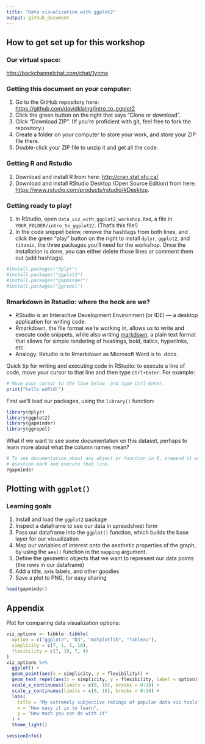 ```yaml
---
title: "Data visualization with ggplot2"
output: github_document
---
```


## How to get set up for this workshop

### Our virtual space:

[http://backchannelchat.com/chat/1ynme](http://backchannelchat.com/chat/1ynme)

### Getting this document on your computer:

1. Go to the GitHub repository here: [https://github.com/davidklaing/intro_to_ggplot2](https://github.com/davidklaing/intro_to_ggplot2)
2. Click the green button on the right that says "Clone or download".
3. Click "Download ZIP". (If you're proficient with git, feel free to fork the repository.)
4. Create a folder on your computer to store your work, and store your ZIP file there.
5. Double-click your ZIP file to unzip it and get all the code.

### Getting R and Rstudio

1. Download and install R from here: [http://cran.stat.sfu.ca/](http://cran.stat.sfu.ca/).
2. Download and install RStudio Desktop (Open Source Edition) from here: [https://www.rstudio.com/products/rstudio/#Desktop](https://www.rstudio.com/products/rstudio/#Desktop).

### Getting ready to play!

1. In RStudio, open `data_viz_with_ggplot2_workshop.Rmd`, a file in `YOUR_FOLDER/intro_to_ggplot2/`. (That's this file!)
2. In the code snippet below, remove the hashtags from both lines, and click the green "play" button on the right to install `dplyr`, `ggplot2`, and `titanic`, the three packages you'll need for the workshop. Once the installation is done, you can either delete those lines or comment them out (add hashtags).

```r
#install.packages("dplyr")
#install.packages("ggplot2")
#install.packages("gapminder")
#install.packages("ggrepel")
```

### Rmarkdown in Rstudio: where the heck are we?

* RStudio is an Interactive Development Environment (or IDE) — a desktop application for writing code.
* Rmarkdown, the file format we're working in, allows us to write and execute code snippets, while also writing [markdown](https://github.com/adam-p/markdown-here/wiki/Markdown-Cheatsheet), a plain text format that allows for simple rendering of headings, bold, italics, hyperlinks, etc.
* Analogy: Rstudio is to Rmarkdown as Microsoft Word is to .docx.

Quick tip for writing and executing code in RStudio: to execute a line of code, move your cursor to that line and then type `Ctrl+Enter`. For example:

```r
# Move your cursor to the line below, and type Ctrl-Enter.
print("hello woRld!")
```

First we'll load our packages, using the `library()` function:

```r
library(dplyr)
library(ggplot2)
library(gapminder)
library(ggrepel)
```

What if we want to see some documentation on this dataset, perhaps to learn more about what the column names mean?

```r
# To see documentation about any object or function in R, prepend it with a 
# question mark and execute that line.
?gapminder
```

## Plotting with `ggplot()`

### Learning goals

1. Install and load the `ggplot2` package
2. Inspect a dataframe to see our data in spreadsheet form
3. Pass our dataframe into the `ggplot()` function, which builds the base layer for our visualization
4. Map our variables of interest onto the aesthetic properties of the graph, by using the `aes()` function in the `mapping` argument.
5. Define the geometric objects that we want to represent our data points (the rows in our dataframe)
6. Add a title, axis labels, and other goodies
7. Save a plot to PNG, for easy sharing

```r
head(gapminder)
```

## Appendix

Plot for comparing data visualization options:

```r
viz_options <- tibble::tibble(
  option = c("ggplot2", "D3", "matplotlib", "Tableau"),
  simplicity = c(7, 1, 5, 10),
  flexibility = c(7, 10, 7, 4)
)
viz_options %>% 
  ggplot() +
  geom_point(aes(x = simplicity, y = flexibility)) +
  geom_text_repel(aes(x = simplicity, y = flexibility, label = option)) +
  scale_x_continuous(limits = c(0, 10), breaks = 0:10) +
  scale_y_continuous(limits = c(0, 10), breaks = 0:10) +
  labs(
    title = "My extremely subjective ratings of popular data viz tools",
    x = "How easy it is to learn",
    y = "How much you can do with it"
  ) +
  theme_light()
```

```r
sessionInfo()
```